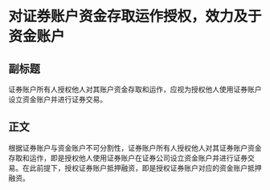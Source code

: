 # 对证券账户资金存取运作授权，效力及于资金账户
## 副标题
证券账户所有人授权他人对其账户资金存取和运作，应视为授权他人使用证券账户设立资金账户并进行证券交易。
## 正文
根据证券账户与资金账户不可分割性，证券账户所有人授权他人对其证券账户资金存取和运作，即是授权他人使用证券账户在证券公司设立资金账户并进行证券交易。在此前提下，授权证券账户抵押融资，即是授权证券账户对应的资金账户抵押融资。